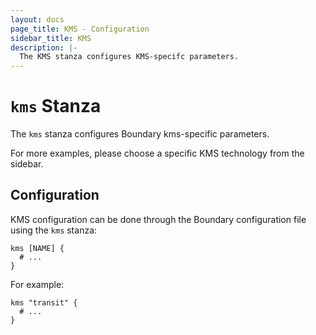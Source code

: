 ```yaml
---
layout: docs
page_title: KMS - Configuration
sidebar_title: KMS
description: |-
  The KMS stanza configures KMS-specifc parameters.
---
```


# `kms` Stanza

The `kms` stanza configures Boundary kms-specific parameters.

For more examples, please choose a specific KMS technology from the sidebar.

## Configuration

KMS configuration can be done through the Boundary configuration file using the
`kms` stanza:

```hcl
kms [NAME] {
  # ...
}
```

For example:

```hcl
kms "transit" {
  # ...
}
```
